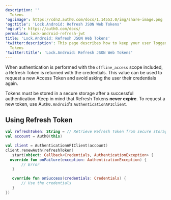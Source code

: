 ```yaml
---
description: ''
  Tokens
'og:image': https://cdn2.auth0.com/docs/1.14553.0/img/share-image.png
'og:title': 'Lock.Android: Refresh JSON Web Tokens'
'og:url': https://auth0.com/docs/
permalink: lock-android-refresh-jwt
title: 'Lock.Android: Refresh JSON Web Tokens'
'twitter:description': This page describes how to keep your user logged in with Refresh
  Tokens
'twitter:title': 'Lock.Android: Refresh JSON Web Tokens'
---
```

When authentication is performed with the `offline_access` scope included, a <Tooltip tip="Refresh Token: Token used to obtain a renewed Access Token without forcing users to log in again." cta="View Glossary" href="/docs/glossary?term=Refresh+Token">Refresh Token</Tooltip> is returned with the credentials. This value can be used to request a new <Tooltip tip="Refresh Token: Token used to obtain a renewed Access Token without forcing users to log in again." cta="View Glossary" href="/docs/glossary?term=Access+Token">Access Token</Tooltip> and avoid asking the user their credentials again.

Tokens must be stored in a secure storage after a successful authentication. Keep in mind that Refresh Tokens **never expire**. To request a new token, use A`uth0.Android`'s `AuthenticationAPIClient`.

## Using Refresh Token

```kotlin lines
val refreshToken: String = // Retrieve Refresh Token from secure storage
val account = Auth0(this)

val client = AuthenticationAPIClient(account)
client.renewAuth(refreshToken)
  .start(object: Callback<Credentials, AuthenticationException> {
  override fun onFailure(exception: AuthenticationException) {
       // Error
   }

   override fun onSuccess(credentials: Credentials) {
       // Use the credentials
   }
})
```